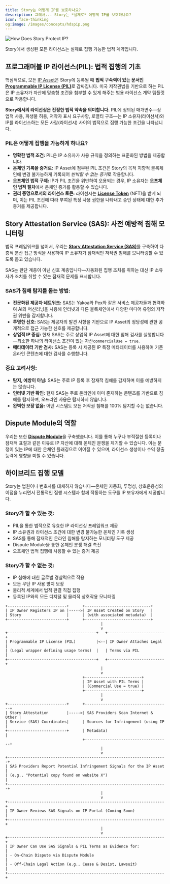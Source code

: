 ```yaml
---
title: Story는 어떻게 IP를 보호하나요?
description: 그래서... Story는 *실제로* 어떻게 IP를 보호하나요?
icon: face-thinking
og:image: /images/concepts/hdspip.png
---
```


<Frame>
  <img src="/images/concepts/hdspip.png" alt="How Does Story Protect IP?" />
</Frame>

<Tip>Story에서 생성된 모든 라이선스는 실제로 집행 가능한 법적 계약입니다.</Tip>

## 프로그래머블 IP 라이선스(PIL): 법적 집행의 기초

핵심적으로, 모든 [IP Asset](/concepts/ip-asset)은 Story에 등록될 때 **법적 구속력이 있는 문서인 [Programmable IP License (PIL)](/concepts/programmable-ip-license)**&#xB85C; 감싸집니다. 미국 저작권법을 기반으로 하는 PIL은 IP 소유자가 자산에 맞춤형 조건을 첨부할 수 있게 해주는 범용 라이선스 계약 템플릿으로 작용합니다.

**Story에서의 라이선싱은 진정한 법적 약속을 의미합니다.** PIL에 정의된 매개변수—상업적 사용, 파생물 허용, 저작자 표시 요구사항, 로열티 구조—는 IP 소유자(라이선서)와 IP를 라이선스하는 모든 사람(라이선시) 사이의 법적으로 집행 가능한 조건을 나타냅니다.

### PIL은 어떻게 집행을 가능하게 하나요?

* **명확한 법적 조건:** PIL은 IP 소유자가 사용 규칙을 정의하는 표준화된 방법을 제공합니다.
* **온체인 기록을 증거로:** IP Asset에 첨부된 PIL 조건은 Story의 목적 지향적 블록체인에 변경 불가능하게 기록되어 *반박할 수 없는 증거*로 작용합니다.
* **오프체인 법적 구제:** IP가 PIL 조건을 위반하여 오용되는 경우, IP 소유자는 **오프체인 법적 절차**에서 온체인 증거를 활용할 수 있습니다.
* **권리 증명으로서의 라이선스 토큰:** 라이선시는 [**License Token**](/concepts/licensing-module/license-token) (NFT)을 받게 되며, 이는 PIL 조건에 따라 부여된 특정 사용 권한을 나타내고 승인 상태에 대한 추가 증거를 제공합니다.

## Story Attestation Service (SAS): 사전 예방적 침해 모니터링

법적 프레임워크를 넘어서, 우리는 [**Story Attestation Service (SAS)**](/concepts/story-attestation-service)를 구축하여 다층적 분산 접근 방식을 사용하여 IP 소유자가 잠재적인 저작권 침해를 모니터링할 수 있도록 돕고 있습니다.

<Note>
  SAS는 판단 계층이 아닌 신호 계층입니다—자동화된 집행 조치를 취하는 대신 IP 소유자가 조치를 취할 수 있는 잠재적 문제를 표시합니다.
</Note>

### SAS가 침해 탐지를 돕는 방법:

* **전문화된 제공자 네트워크:** SAS는 Yakoa와 Pex와 같은 서비스 제공자들과 협력하여 AI와 머신러닝을 사용해 인터넷과 다른 블록체인에서 다양한 미디어 유형의 저작권 위반을 감지합니다.
* **투명한 신호:** SAS는 제공자의 발견 사항을 기반으로 IP Asset의 정당성에 관한 공개적으로 접근 가능한 신호를 제공합니다.
* **상업적 IP 중심:** 현재 SAS는 주로 상업적 IP Asset에 대한 침해 검사를 실행합니다—최소한 하나의 라이선스 조건이 있는 자산`commercialUse = true`.
* **메타데이터 기반 검사:** SAS는 등록 시 제공된 IP 특정 메타데이터를 사용하여 기존 온라인 콘텐츠에 대한 검사를 수행합니다.

### 중요 고려사항:

* **탐지, 예방이 아님:** SAS는 주로 IP 등록 후 잠재적 침해를 감지하며 이를 예방하지는 않습니다.
* **인터넷 기반 확인:** 현재 SAS는 주로 온라인에 이미 존재하는 콘텐츠를 기반으로 침해를 탐지하며, 오프라인 사용은 탐지하지 않습니다.
* **완벽한 보장 없음:** 어떤 시스템도 모든 저작권 침해를 100% 탐지할 수는 없습니다.

## Dispute Module의 역할

우리는 또한 [**Dispute Module**](/concepts/dispute-module)을 구축했습니다. 이를 통해 누구나 부적절한 등록이나 잠재적 표절과 같은 이유로 IP 자산에 대해 온체인 분쟁을 제기할 수 있습니다. 이는 분쟁이 있는 IP에 대한 온체인 플래깅으로 이어질 수 있으며, 라이선스 생성이나 수익 창출 능력에 영향을 미칠 수 있습니다.

## 하이브리드 집행 모델

<Note>
  Story는 법원이나 변호사를 대체하지 않습니다—온체인 자동화, 투명성, 상호운용성의 이점을 누리면서 전통적인 집행 시스템과 함께 작동하는 도구를 IP 보유자에게 제공합니다.
</Note>

### Story가 할 수 있는 것:

* PIL을 통한 법적으로 유효한 IP 라이선싱 프레임워크 제공
* IP 소유권과 라이선스 조건에 대한 변경 불가능한 온체인 기록 생성
* SAS를 통해 잠재적인 온라인 침해를 탐지하는 모니터링 도구 제공
* Dispute Module을 통한 온체인 분쟁 해결 촉진
* 오프체인 법적 집행에 사용할 수 있는 증거 제공

### Story가 할 수 없는 것:

* IP 침해에 대한 글로벌 경찰력으로 작용
* 모든 무단 IP 사용 방지 보장
* 물리적 세계에서 법적 판결 직접 집행
* 등록된 IP와의 모든 디지털 및 물리적 상호작용 모니터링

```
+--------------------------+      +-----------------------------+
| IP Owner Registers IP on |----->| IP Asset Created on Story   |
| Story                    |      | (with associated metadata)  |
+--------------------------+      +-----------------------------+
                                          |
                                          v
+---------------------------------------+   +-------------------------+
| Programmable IP License (PIL)         |<--| IP Owner Attaches Legal |
| (Legal wrapper defining usage terms)  |   | Terms via PIL           |
+---------------------------------------+   +-------------------------+
                                          |
                                          v
                                  +-------------------------+
                                  | IP Asset with PIL Terms |
                                  | (Commercial Use = true) |
                                  +-------------------------+
                                          |
                                          v
+--------------------------+      +-------------------------------------+
| Story Attestation        |----->| SAS Providers Scan Internet & Other |
| Service (SAS) Coordinates|      | Sources for Infringement (using IP  |
+--------------------------+      | Metadata)                           |
                                  +-------------------------------------+
                                          |
                                          v
+----------------------------------------------------------------------+
| SAS Providers Report Potential Infringement Signals for the IP Asset |
| (e.g., "Potential copy found on website X")                          |
+----------------------------------------------------------------------+
                                          |
                                          v
+---------------------------------------------------------------------+
| IP Owner Reviews SAS Signals on IP Portal (Coming Soon)             |
+---------------------------------------------------------------------+
                                          |
                                          v
+---------------------------------------------------------------------+
| IP Owner Can Use SAS Signals & PIL Terms as Evidence for:           |
| - On-Chain Dispute via Dispute Module                               |
| - Off-Chain Legal Action (e.g., Cease & Desist, Lawsuit)            |
+---------------------------------------------------------------------+

```
